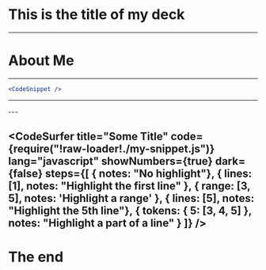 # This is the title of my deck
---
# About Me
---
```jsx
<CodeSnippet />
```
---

<Demo />
---

<CodeSurfer
  title="Some Title"
  code={require("!raw-loader!./my-snippet.js")}
  lang="javascript"
  showNumbers={true}
  dark={false}
  steps={[
    { notes: "No highlight"},
    { lines: [1], notes: "Highlight the first line" },
    { range: [3, 5], notes: 'Highlight a range' },
    { lines: [5], notes: "Highlight the 5th line"},
    { tokens: { 5: [3, 4, 5] }, notes: "Highlight a part of a line" }
  ]}
/>
---
# The end
